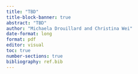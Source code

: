 ```yaml
---
title: "TBD"
title-block-banner: true
abstract: "TBD"
author: "Michaela Drouillard and Christina Wei"
date-format: long
format: pdf
editor: visual
toc: true
number-sections: true
bibliography: ref.bib
---
```

